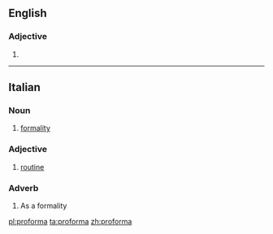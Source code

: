==English==

===Adjective===
{{en-adj|-}}

# {{alternative spelling of|pro forma}}

----
==Italian==

===Noun===
{{it-noun|f|proforme}}

# [[formality]]

===Adjective===
{{head|it|adjective|invariable}}

# [[routine]]

===Adverb===
{{it-adv}}

# As a formality

[[pl:proforma]]
[[ta:proforma]]
[[zh:proforma]]